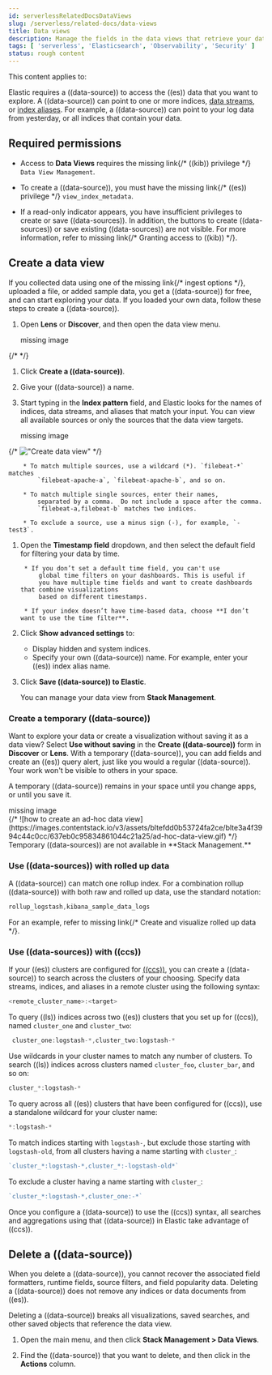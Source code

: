 ```yaml
---
id: serverlessRelatedDocsDataViews
slug: /serverless/related-docs/data-views
title: Data views
description: Manage the fields in the data views that retrieve your data.
tags: [ 'serverless', 'Elasticsearch', 'Observability', 'Security' ]
status: rough content
---
```



<RoughContent />

This content applies to: <DocBadge template="elasticsearch" /> <DocBadge template="observability" /> <DocBadge template="security" /> 

<div id="data-views"></div>

Elastic requires a ((data-source)) to access the ((es)) data that you want to explore.
A ((data-source)) can point to one or more indices, [data streams](((ref))/data-streams.html), or [index aliases](((ref))/alias.html).
For example, a ((data-source)) can point to your log data from yesterday,
or all indices that contain your data.

<div id="data-views-read-only-access"></div>

## Required permissions

* Access to **Data Views** requires the <DocBadge><DocIcon size="s" type="unlink" title="missing link"/> missing link</DocBadge>{/*  <DocLink id="enKibanaKibanaRoleManagement">((kib)) privilege</DocLink> */}
    `Data View Management`.

* To create a ((data-source)), you must have the <DocBadge><DocIcon size="s" type="unlink" title="missing link"/> missing link</DocBadge>{/*  <DocLink id="enKibanaKibanaRoleManagement">((es)) privilege</DocLink> */}
    `view_index_metadata`.

* If a read-only indicator appears, you have insufficient privileges
    to create or save ((data-sources)). In addition, the buttons to create ((data-sources)) or
    save existing ((data-sources)) are not visible. For more information,
    refer to <DocBadge><DocIcon size="s" type="unlink" title="missing link"/> missing link</DocBadge>{/*  <DocLink id="enKibanaXpackSecurityAuthorization">Granting access to ((kib))</DocLink> */}.

<div id="settings-create-pattern"></div>

## Create a data view

If you collected data using one of the <DocBadge><DocIcon size="s" type="unlink" title="missing link"/> missing link</DocBadge>{/*  <DocLink id="enKibanaConnectToElasticsearch">ingest options</DocLink> */},
uploaded a file, or added sample data,
you get a ((data-source)) for free, and can start exploring your data.
If you loaded your own data, follow these steps to create a ((data-source)).

1. Open **Lens** or **Discover**, and then open the data view menu.

    <div style={{ backgroundColor: "#F1F4FA", width: "100%", height: "250px", textAlign: "center", paddingTop: "110px", marginBottom: "20px" }}><DocIcon type="image" title="missing image"/> missing image</div>
{/* <DocImage size="m" url="images/data-views/discover-discover-data-view.png" alt="How to set the ((data-source)) in Discover" /> */}

1. Click **Create a ((data-source))**.

1. Give your ((data-source)) a name.

1. Start typing in the **Index pattern** field, and Elastic looks for the names of
    indices, data streams, and aliases that match your input. You can
    view all available sources or only the sources that the data view targets.

    <div style={{ backgroundColor: "#F1F4FA", width: "100%", height: "250px", textAlign: "center", paddingTop: "110px", marginBottom: "20px" }}><DocIcon type="image" title="missing image"/> missing image</div>
{/* !["Create data view"](images/data-views/management-index-patterns-create-data-view.png) */}

        * To match multiple sources, use a wildcard (*). `filebeat-*` matches
            `filebeat-apache-a`, `filebeat-apache-b`, and so on.

        * To match multiple single sources, enter their names,
            separated by a comma.  Do not include a space after the comma.
            `filebeat-a,filebeat-b` matches two indices.

        * To exclude a source, use a minus sign (-), for example, `-test3`.

1. Open the **Timestamp field** dropdown,
    and then select the default field for filtering your data by time.

        * If you don’t set a default time field, you can't use
            global time filters on your dashboards. This is useful if
            you have multiple time fields and want to create dashboards that combine visualizations
            based on different timestamps.

        * If your index doesn’t have time-based data, choose **I don’t want to use the time filter**.

1. Click **Show advanced settings** to:
    * Display hidden and system indices.
    * Specify your own ((data-source)) name. For example, enter your ((es)) index alias name.

1.  <span id="reload-fields"></span>  Click **Save ((data-source)) to Elastic**.

    You can manage your data view from **Stack Management**.

### Create a temporary ((data-source))

Want to explore your data or create a visualization without saving it as a data view?
Select **Use without saving** in the **Create ((data-source))** form in **Discover**
or **Lens**. With a temporary ((data-source)), you can add fields and create an ((es))
query alert, just like you would a regular ((data-source)).  Your work won't be visible to others in your space.

A temporary ((data-source)) remains in your space until you change apps, or until you save it.

<div style={{ backgroundColor: "#F1F4FA", width: "100%", height: "250px", textAlign: "center", paddingTop: "110px", marginBottom: "20px" }}><DocIcon type="image" title="missing image"/> missing image</div>
{/* ![how to create an ad-hoc data view](https://images.contentstack.io/v3/assets/bltefdd0b53724fa2ce/blte3a4f3994c44c0cc/637eb0c95834861044c21a25/ad-hoc-data-view.gif) */}

<DocCallOut title="Note">
Temporary ((data-sources)) are not available in **Stack Management.**
</DocCallOut>

<div id="rollup-data-view"></div>

### Use ((data-sources)) with rolled up data

A ((data-source)) can match one rollup index.  For a combination rollup
((data-source)) with both raw and rolled up data, use the standard notation:

```ts
rollup_logstash,kibana_sample_data_logs
```
For an example, refer to <DocBadge><DocIcon size="s" type="unlink" title="missing link"/> missing link</DocBadge>{/*  <DocLink id="enKibanaDataRollups" section="try-it-create-and-visualize-rolled-up-data">Create and visualize rolled up data</DocLink> */}.

<div id="management-cross-cluster-search"></div>

### Use ((data-sources)) with ((ccs))

If your ((es)) clusters are configured for [((ccs))](((ref))/modules-cross-cluster-search.html),
you can create a ((data-source)) to search across the clusters of your choosing.
Specify data streams, indices, and aliases in a remote cluster using the
following syntax:

```ts
<remote_cluster_name>:<target>
```

To query ((ls)) indices across two ((es)) clusters
that you set up for ((ccs)), named `cluster_one` and `cluster_two`:

```ts
 cluster_one:logstash-*,cluster_two:logstash-*
```

Use wildcards in your cluster names
to match any number of clusters. To search ((ls)) indices across
clusters named `cluster_foo`, `cluster_bar`, and so on:

```ts
cluster_*:logstash-*
```

To query across all ((es)) clusters that have been configured for ((ccs)),
use a standalone wildcard for your cluster name:

```ts
*:logstash-*
```

To match indices starting with `logstash-`, but exclude those starting with `logstash-old`, from
all clusters having a name starting with `cluster_`:

```ts
`cluster_*:logstash-*,cluster_*:-logstash-old*`
```

To exclude a cluster having a name starting with `cluster_`:

```ts
`cluster_*:logstash-*,cluster_one:-*`
```

Once you configure a ((data-source)) to use the ((ccs)) syntax, all searches and
aggregations using that ((data-source)) in Elastic take advantage of ((ccs)).

<div id="delete-data-view"></div>

## Delete a ((data-source))

When you delete a ((data-source)), you cannot recover the associated field formatters, runtime fields, source filters,
and field popularity data. Deleting a ((data-source)) does not remove any indices or data documents from ((es)).

<DocCallOut title="Warning" color="warning">
Deleting a ((data-source)) breaks all visualizations, saved searches, and other saved objects that reference the data view.
</DocCallOut>

1. Open the main menu, and then click **Stack Management > Data Views**.

1. Find the ((data-source)) that you want to delete, and then
    click <DocIcon type="trash" title="Delete" /> in the **Actions** column.

